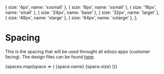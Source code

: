 
  { size: '4px', name: 'xxsmall' },
  { size: '8px', name: 'xsmall' },
  { size: '16px', name: 'small' },
  { size: '24px', name: 'base' },
  { size: '32px', name: 'largel' },
  { size: '48px', name: 'xlarge' },
  { size: '64px', name: 'xxlarge' },
];

<Meta title="Theme|Space" />

# Spacing

This is the spacing that will be used throught all edozo apps (customer facing). The design files can be found [here](https://www.figma.com/file/OpCqZzeuBbb8NBshcsBRpc/Edozo-maps-DS?node-id=155%3A1235).

<Story name="Default">
  <DisplayBoxWrapper>
    {spaces.map(space => (
      <DisplayBox size={space.size} borderRadius="xsmall">
        <DisplayBoxSubTitle>{space.name}</DisplayBoxSubTitle>
        <DisplayBoxTitle>{space.size}</DisplayBoxTitle>
      </DisplayBox>
    ))}
  </DisplayBoxWrapper>
</Story>
